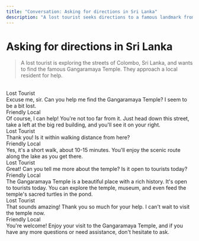 ```yaml
---
title: "Conversation: Asking for directions in Sri Lanka"
description: "A lost tourist seeks directions to a famous landmark from a friendly local in Sri Lanka."
---
```


# Asking for directions in Sri Lanka

> A lost tourist is exploring the streets of Colombo, Sri Lanka, and wants to find the famous Gangaramaya Temple. They approach a local resident for help.

<br/>

<div className="chat chat-start">
  <div className="chat-header">
    Lost Tourist
  </div>
  <div className="chat-bubble text-xl bg-[#171717] text-white">Excuse me, sir. Can you help me find the Gangaramaya Temple? I seem to be a bit lost.</div>
</div>
<div className="chat chat-end">
  <div className="chat-header">
    Friendly Local
  </div>
  <div className="chat-bubble text-xl bg-accent text-white">Of course, I can help! You're not too far from it. Just head down this street, take a left at the big red building, and you'll see it on your right.</div>
</div>
<div className="chat chat-start">
  <div className="chat-header">
    Lost Tourist
  </div>
  <div className="chat-bubble text-xl bg-[#171717] text-white">Thank you! Is it within walking distance from here?</div>
</div>
<div className="chat chat-end">
  <div className="chat-header">
    Friendly Local
  </div>
  <div className="chat-bubble text-xl bg-accent text-white">Yes, it's a short walk, about 10-15 minutes. You'll enjoy the scenic route along the lake as you get there.</div>
</div>
<div className="chat chat-start">
  <div className="chat-header">
    Lost Tourist
  </div>
  <div className="chat-bubble text-xl bg-[#171717] text-white">Great! Can you tell me more about the temple? Is it open to tourists today?</div>
</div>
<div className="chat chat-end">
  <div className="chat-header">
    Friendly Local
  </div>
  <div className="chat-bubble text-xl bg-accent text-white">The Gangaramaya Temple is a beautiful place with a rich history. It's open to tourists today. You can explore the temple, museum, and even feed the temple's sacred turtles in the pond.</div>
</div>
<div className="chat chat-start">
  <div className="chat-header">
    Lost Tourist
  </div>
  <div className="chat-bubble text-xl bg-[#171717] text-white">That sounds amazing! Thank you so much for your help. I can't wait to visit the temple now.</div>
</div>
<div className="chat chat-end">
  <div className="chat-header">
    Friendly Local
  </div>
  <div className="chat-bubble text-xl bg-accent text-white">You're welcome! Enjoy your visit to the Gangaramaya Temple, and if you have any more questions or need assistance, don't hesitate to ask.</div>
</div>